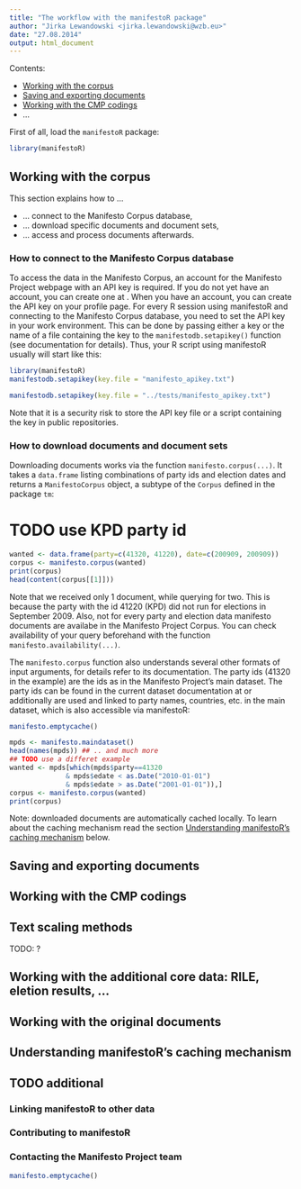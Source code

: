 ```yaml
---
title: "The workflow with the manifestoR package"
author: "Jirka Lewandowski <jirka.lewandowski@wzb.eu>"
date: "27.08.2014"
output: html_document
---
```


Contents:

- [Working with the corpus](#working-with-the-corpus)
- [Saving and exporting documents](#saving-and-exporting-documents)
- [Working with the CMP codings](#working-with-the-cmp-codings)
- ...

First of all, load the `manifestoR` package:

```r
library(manifestoR)
```

## Working with the corpus

This section explains how to ...

- ... connect to the Manifesto Corpus database,
- ... download specific documents and document sets,
- ... access and process documents afterwards.

### How to connect to the Manifesto Corpus database

To access the data in the Manifesto Corpus, an account for the Manifesto Project
webpage with an API key is required.
If you do not yet have an account, you can create one at 
[](https://manifesto-project.wzb.eu/signup).
When you have an account, you can create the API key on your profile page.
For every R session using manifestoR and connecting to the Manifesto Corpus database,
you need to set the API key in your work environment.
This can be done by passing either a key or the name of a file containing the
key to the `manifestodb.setapikey()` function (see documentation for details).
Thus, your R script using manifestoR usually will start like this:

```r
library(manifestoR)
manifestodb.setapikey(key.file = "manifesto_apikey.txt")
```
```r
manifestodb.setapikey(key.file = "../tests/manifesto_apikey.txt")
```

Note that it is a security risk to store the API key file or a script containing
the key in public repositories.

### How to download documents and document sets

Downloading documents works via the function `manifesto.corpus(...)`.
It takes a `data.frame` listing combinations of party ids and election
dates and returns a `ManifestoCorpus` object, a subtype of the `Corpus` defined
in the package `tm`:

# TODO use KPD party id
```r
wanted <- data.frame(party=c(41320, 41220), date=c(200909, 200909))
corpus <- manifesto.corpus(wanted)
print(corpus)
head(content(corpus[[1]]))
```

Note that we received only 1 document, while querying for two.
This is because the party with the id 41220 (KPD) did not run for elections
in September 2009.
Also, not for every party and election data manifesto documents are availabe in the Manifesto Project Corpus.
You can check availability of your query beforehand with the function
`manifesto.availability(...)`.

The `manifesto.corpus` function also understands several other formats of
input arguments, for details refer to its documentation.
The party ids (41320 in the example) are the ids as in the Manifesto Project's
main dataset.
The party ids can be found in the current dataset documentation at
[](https://manifesto-project.wzb.eu/datasets)
or additionally are used and linked to party names, countries, etc. in
the main dataset, which is also accessible via manifestoR:

```r
manifesto.emptycache()
```

```r
mpds <- manifesto.maindataset()
head(names(mpds)) ## .. and much more
## TODO use a differet example
wanted <- mpds[which(mpds$party==41320
              & mpds$edate < as.Date("2010-01-01")
              & mpds$edate > as.Date("2001-01-01")),]
corpus <- manifesto.corpus(wanted)
print(corpus)
```



Note: downloaded documents are automatically cached locally. To learn about
the caching mechanism read the section
[Understanding manifestoR's caching mechanism](#understanding-manifestors-caching-mechanism)
below.




## Saving and exporting documents

## Working with the CMP codings

## Text scaling methods

TODO: ?

## Working with the additional core data: RILE, eletion results, ...

## Working with the original documents

## Understanding manifestoR's caching mechanism

## TODO additional

### Linking manifestoR to other data

### Contributing to manifestoR

### Contacting the Manifesto Project team


```r
manifesto.emptycache()
```
